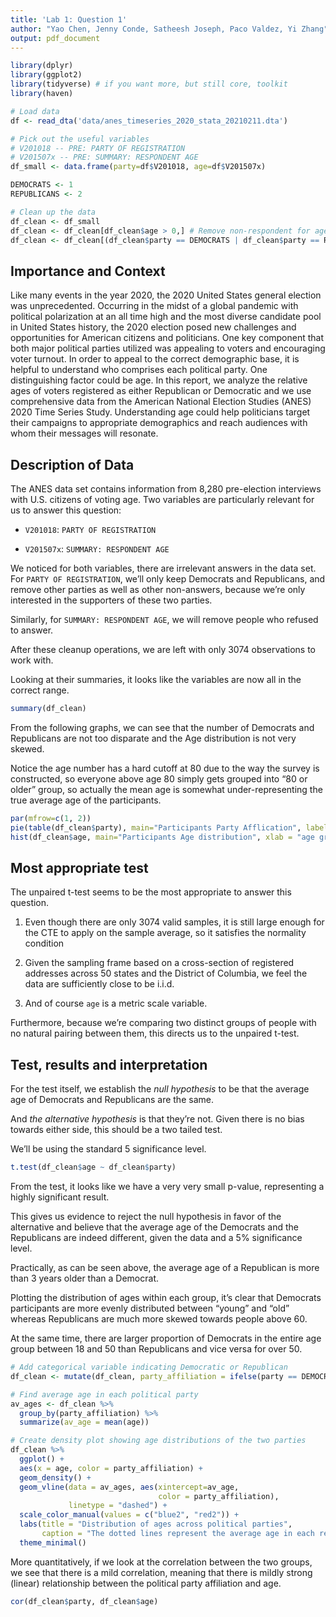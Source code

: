 ```yaml
---
title: 'Lab 1: Question 1'
author: "Yao Chen, Jenny Conde, Satheesh Joseph, Paco Valdez, Yi Zhang"
output: pdf_document
---
```


```r
library(dplyr)
library(ggplot2) 
library(tidyverse) # if you want more, but still core, toolkit
library(haven)
```

```r
# Load data
df <- read_dta('data/anes_timeseries_2020_stata_20210211.dta')

# Pick out the useful variables
# V201018 -- PRE: PARTY OF REGISTRATION
# V201507x -- PRE: SUMMARY: RESPONDENT AGE
df_small <- data.frame(party=df$V201018, age=df$V201507x)

DEMOCRATS <- 1
REPUBLICANS <- 2

# Clean up the data
df_clean <- df_small
df_clean <- df_clean[df_clean$age > 0,] # Remove non-respondent for age
df_clean <- df_clean[(df_clean$party == DEMOCRATS | df_clean$party == REPUBLICANS),] # Only include D or R
```


## Importance and Context
Like many events in the year 2020, the 2020 United States general election was 
unprecedented. Occurring in the midst of a global pandemic with political 
polarization at an all time high and the most diverse candidate pool in United 
States history, the 2020 election posed new challenges and opportunities for 
American citizens and politicians. One key component that both major political 
parties utilized was appealing to voters and encouraging voter turnout. In order 
to appeal to the correct demographic base, it is helpful to understand who 
comprises each political party. One distinguishing factor could be age. In this 
report, we analyze the relative ages of voters registered as either Republican or 
Democratic and we use comprehensive data from the American National Election 
Studies (ANES) 2020 Time Series Study. Understanding age could help politicians
target their campaigns to appropriate demographics and reach audiences with whom
their messages will resonate.

## Description of Data
The ANES data set contains information from 8,280 pre-election interviews with 
U.S. citizens of voting age. Two variables are particularly relevant for us 
to answer this question:

- `V201018`: `PARTY OF REGISTRATION`

- `V201507x`: `SUMMARY: RESPONDENT AGE`

We noticed for both variables, there are irrelevant answers in the data set.
For `PARTY OF REGISTRATION`, we'll only keep Democrats and Republicans, and remove
other parties as well as other non-answers, because we're only interested in the
supporters of these two parties.

Similarly, for `SUMMARY: RESPONDENT AGE`, we will remove people who refused to answer.

After these cleanup operations, we are left with only $3074$ observations to work with.

Looking at their summaries, it looks like the variables are now all in the correct range.

``` r
summary(df_clean)
```

From the following graphs, we can see that the number of Democrats and Republicans are not too disparate and the Age
distribution is not very skewed.

Notice the age number has a hard cutoff at 80 due to the way the survey is constructed, so
everyone above age 80 simply gets grouped into "80 or older" group, so actually the mean
age is somewhat under-representing the true average age of the participants.

``` r
par(mfrow=c(1, 2))
pie(table(df_clean$party), main="Participants Party Afflication", labels=c('Democrats', 'Republicans'))
hist(df_clean$age, main="Participants Age distribution", xlab = "age group", ylab = "Number of people")
```


## Most appropriate test
The unpaired t-test seems to be the most appropriate to answer this question.

1. Even though there are only 3074 valid samples, it is still large enough for the CTE to apply
on the sample average, so it satisfies the normality condition

2. Given the sampling frame based on a cross-section of registered addresses across 50 states
and the District of Columbia, we feel the data are sufficiently close to be i.i.d.

3. And of course `age` is a metric scale variable.

Furthermore, because we're comparing two distinct groups of people with no natural
pairing between them, this directs us to the unpaired t-test.

## Test, results and interpretation
For the test itself, we establish the *null hypothesis* to be that the average age
of Democrats and Republicans are the same.

And *the alternative hypothesis* is that they're not.
Given there is no bias towards either side, this should be a two tailed test.

We'll be using the standard $5%$ significance level.

``` r
t.test(df_clean$age ~ df_clean$party)
```

From the test, it looks like we have a very very small p-value, representing a highly
significant result.

This gives us evidence to reject the null hypothesis in favor of the alternative and
believe that the average age of the Democrats and the Republicans are indeed different,
given the data and a 5% significance level.

Practically, as can be seen above, the average age of a Republican is more than 3 years
older than a Democrat.

Plotting the distribution of ages within each group, it's clear that Democrats
participants are more evenly distributed between "young" and "old" whereas Republicans
are much more skewed towards people above 60.

At the same time, there are larger proportion of Democrats in the entire age group
between 18 and 50 than Republicans and vice versa for over 50.

```r
# Add categorical variable indicating Democratic or Republican
df_clean <- mutate(df_clean, party_affiliation = ifelse(party == DEMOCRATS, "Democratic Party", "Republican Party"))

# Find average age in each political party
av_ages <- df_clean %>%
  group_by(party_affiliation) %>%
  summarize(av_age = mean(age))

# Create density plot showing age distributions of the two parties
df_clean %>%
  ggplot() +
  aes(x = age, color = party_affiliation) +
  geom_density() + 
  geom_vline(data = av_ages, aes(xintercept=av_age, 
                                 color = party_affiliation),
             linetype = "dashed") +
  scale_color_manual(values = c("blue2", "red2")) + 
  labs(title = "Distribution of ages across political parties",
       caption = "The dotted lines represent the average age in each respective political party.") +
  theme_minimal()
```

More quantitatively, if we look at the correlation between the two groups, we see that
there is a mild correlation, meaning that there is mildly strong (linear) relationship
between the political party affiliation and age.

``` r
cor(df_clean$party, df_clean$age)
```

